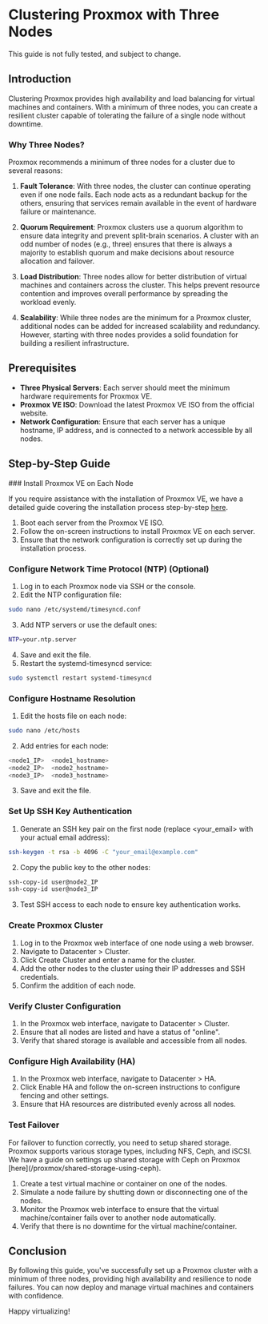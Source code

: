 
# Clustering Proxmox with Three Nodes

<Callout type="warning">
  This guide is not fully tested, and subject to change.
</Callout>

## Introduction

Clustering Proxmox provides high availability and load balancing for virtual
machines and containers. With a minimum of three nodes, you can create a
resilient cluster capable of tolerating the failure of a single node without
downtime.

### Why Three Nodes?

Proxmox recommends a minimum of three nodes for a cluster due to several
reasons:

1. **Fault Tolerance**: With three nodes, the cluster can continue operating
   even if one node fails. Each node acts as a redundant backup for the others,
   ensuring that services remain available in the event of hardware failure or
   maintenance.

2. **Quorum Requirement**: Proxmox clusters use a quorum algorithm to ensure
   data integrity and prevent split-brain scenarios. A cluster with an odd
   number of nodes (e.g., three) ensures that there is always a majority to
   establish quorum and make decisions about resource allocation and failover.

3. **Load Distribution**: Three nodes allow for better distribution of virtual
   machines and containers across the cluster. This helps prevent resource
   contention and improves overall performance by spreading the workload evenly.

4. **Scalability**: While three nodes are the minimum for a Proxmox cluster,
   additional nodes can be added for increased scalability and redundancy.
   However, starting with three nodes provides a solid foundation for building a
   resilient infrastructure.

## Prerequisites

- **Three Physical Servers**: Each server should meet the minimum hardware
  requirements for Proxmox VE.
- **Proxmox VE ISO**: Download the latest Proxmox VE ISO from the official
  website.
- **Network Configuration**: Ensure that each server has a unique hostname, IP
  address, and is connected to a network accessible by all nodes.

## Step-by-Step Guide

<Steps>
### Install Proxmox VE on Each Node

If you require assistance with the installation of Proxmox VE, we have a
detailed guide covering the installation process step-by-step
[here](/proxmox/proxmox-setup-guide).

1. Boot each server from the Proxmox VE ISO.
2. Follow the on-screen instructions to install Proxmox VE on each server.
3. Ensure that the network configuration is correctly set up during the
   installation process.

### Configure Network Time Protocol (NTP) (Optional)

1. Log in to each Proxmox node via SSH or the console.
2. Edit the NTP configuration file:

```bash copy
sudo nano /etc/systemd/timesyncd.conf
```

3. Add NTP servers or use the default ones:

```bash copy
NTP=your.ntp.server
```

4. Save and exit the file.
5. Restart the systemd-timesyncd service:

```bash copy
sudo systemctl restart systemd-timesyncd
```

### Configure Hostname Resolution

1. Edit the hosts file on each node:

```bash copy
sudo nano /etc/hosts
```

2. Add entries for each node:

```php copy
<node1_IP>  <node1_hostname>
<node2_IP>  <node2_hostname>
<node3_IP>  <node3_hostname>
```

3. Save and exit the file.

### Set Up SSH Key Authentication

1. Generate an SSH key pair on the first node (replace \<your_email\> with your
   actual email address):

```bash copy
ssh-keygen -t rsa -b 4096 -C "your_email@example.com"
```

2. Copy the public key to the other nodes:

```bash copy
ssh-copy-id user@node2_IP
ssh-copy-id user@node3_IP
```

3. Test SSH access to each node to ensure key authentication works.

### Create Proxmox Cluster

1.  Log in to the Proxmox web interface of one node using a web browser.
2.  Navigate to Datacenter > Cluster.
3.  Click Create Cluster and enter a name for the cluster.
4.  Add the other nodes to the cluster using their IP addresses and SSH
    credentials.
5.  Confirm the addition of each node.

### Verify Cluster Configuration

1. In the Proxmox web interface, navigate to Datacenter > Cluster.
2. Ensure that all nodes are listed and have a status of "online".
3. Verify that shared storage is available and accessible from all nodes.

### Configure High Availability (HA)

1. In the Proxmox web interface, navigate to Datacenter > HA.
2. Click Enable HA and follow the on-screen instructions to configure fencing
   and other settings.
3. Ensure that HA resources are distributed evenly across all nodes.

### Test Failover

<Callout type="default">
  For failover to function correctly, you need to setup shared storage. Proxmox
  supports various storage types, including NFS, Ceph, and iSCSI. We have a
  guide on settings up shared storage with Ceph on Proxmox
  [here](/proxmox/shared-storage-using-ceph).
</Callout>

1. Create a test virtual machine or container on one of the nodes.
2. Simulate a node failure by shutting down or disconnecting one of the nodes.
3. Monitor the Proxmox web interface to ensure that the virtual
   machine/container fails over to another node automatically.
4. Verify that there is no downtime for the virtual machine/container.

</Steps>

## Conclusion

By following this guide, you've successfully set up a Proxmox cluster with a
minimum of three nodes, providing high availability and resilience to node
failures. You can now deploy and manage virtual machines and containers with
confidence.

Happy virtualizing!
